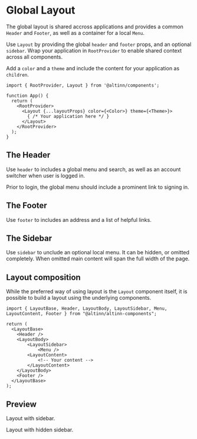 
<Meta title="Layout" />

# Global Layout

The global layout is shared accross applications and provides a common `Header` and `Footer`, as well as a container for a local `Menu`.

Use `Layout` by providing the global `header` and `footer` props, and an optional `sidebar`. Wrap your application in `RootProvider` to enable shared context across all components.

Add a `color` and a `theme` and include the content for your application as `children`.

```tsx
import { RootProvider, Layout } from '@altinn/components';

function App() {
  return (
    <RootProvider>
      <Layout {...layoutProps} color={<Color>} theme={<Theme>}>
        { /* Your application here */ }
      </Layout>
    </RootProvider>
  );
}
```

## The Header

Use `header` to includes a global menu and search, as well as an account switcher when user is logged in.

<Canvas of={HeaderStories.CurrentAccount} />

Prior to login, the global menu should include a prominent link to signing in.

<Canvas of={HeaderStories.Login} />

## The Footer

Use `footer` to includes an address and a list of helpful links.

<Canvas of={FooterStories.Default} />

## The Sidebar

Use `sidebar` to unclude an optional local menu. It can be hidden, or omitted completely. When omitted main content will span the full width of the page.

## Layout composition

While the preferred way of using layout is the `Layout` component itself, it is possible to build a layout using the underlying components.

```tsx
import { LayoutBase, Header, LayoutBody, LayoutSidebar, Menu, LayoutContent, Footer } from "@altinn/altinn-components";

return (
  <LayoutBase>
    <Header />
    <LayoutBody>
        <LayoutSidebar>
            <Menu />
        <LayoutContent>
            <!-- Your content -->
        </LayoutContent>
    </LayoutBody>
    <Footer />
  </LayoutBase>
);
```

## Preview

Layout with sidebar.

<Canvas of={LayoutStories.Preview} />

Layout with hidden sidebar.

<Canvas of={LayoutStories.HiddenSidebar} />
